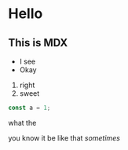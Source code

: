 # Hello

## This is MDX

- I see
- Okay

1. right
2. sweet

```ts
const a = 1;
```

what the

you know it be like that _sometimes_
